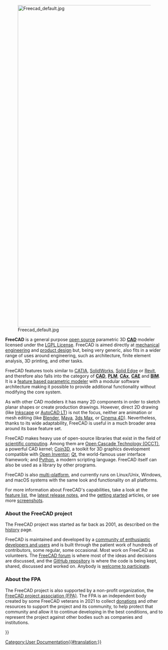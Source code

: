 <languages/>
<translate>
<!--T:13-->
{{Docnav
|[[Online Help Startpage|Online Help Startpage]]
|[[Feature list|Feature list]]
}}

<!--T:1-->
[[Image:Freecad default.jpg|1024px|center]] 

<!--T:2-->
'''FreeCAD''' is a general purpose [http://en.wikipedia.org/wiki/Open_source open source] parametric 3D [http://en.wikipedia.org/wiki/CAD '''CAD'''] modeler licensed under the [[License|LGPL License]]. FreeCAD is aimed directly at [http://en.wikipedia.org/wiki/Mechanical_engineering mechanical engineering] and [http://en.wikipedia.org/wiki/Product_design product design] but, being very generic, also fits in a wider range of uses around engineering, such as architecture, finite element analysis, 3D printing, and other tasks.

<!--T:5-->
FreeCAD features tools similar to [https://en.wikipedia.org/wiki/CATIA CATIA], [http://en.wikipedia.org/wiki/Solidworks SolidWorks], [http://en.wikipedia.org/wiki/Solid_Edge Solid Edge] or [https://en.wikipedia.org/wiki/Autodesk_Revit Revit], and therefore also falls into the category of [http://en.wikipedia.org/wiki/CAD '''CAD'''], [http://en.wikipedia.org/wiki/Product_Lifecycle_Management '''PLM'''], [http://en.wikipedia.org/wiki/CAx '''CAx'''], [http://en.wikipedia.org/wiki/Computer-aided_engineering '''CAE'''] and [https://en.wikipedia.org/wiki/Building_information_modeling '''BIM''']. It is a [http://en.wikipedia.org/wiki/Parametric_feature_based_modeler feature based parametric modeler] with a modular software architecture making it possible to provide additional functionality without modifying the core system.

<!--T:6-->
As with other CAD modelers it has many 2D components in order to sketch planar shapes or create production drawings. However, direct 2D drawing (like [https://inkscape.org/ Inkscape] or [http://en.wikipedia.org/wiki/AutoCAD#AutoCAD_LT AutoCAD LT]) is not the focus, neither are animation or mesh editing (like [https://www.blender.org/ Blender], [http://en.wikipedia.org/wiki/Maya_(software) Maya], [http://en.wikipedia.org/wiki/3ds_Max 3ds Max], or [http://en.wikipedia.org/wiki/CINEMA_4D Cinema 4D]). Nevertheless, thanks to its wide adaptability, FreeCAD is useful in a much broader area around its base feature set.

<!--T:7-->
FreeCAD makes heavy use of open-source libraries that exist in the field of [http://en.wikipedia.org/wiki/Scientific_Computation scientific computing]. Among them are [http://OpenCascade.org Open Cascade Technology (OCCT)], a powerful CAD kernel; [https://github.com/coin3d/coin/wiki Coin3D], a toolkit for 3D graphics development compatible with [http://en.wikipedia.org/wiki/Open_Inventor Open Inventor]; [http://www.qt.io/ Qt], the world-famous user interface framework; and [http://www.python.org Python], a modern scripting language. FreeCAD itself can also be used as a library by other programs.

<!--T:8-->
FreeCAD is also [http://en.wikipedia.org/wiki/Cross-platform multi-platform], and currently runs on Linux/Unix, Windows, and macOS systems with the same look and functionality on all platforms.

<!--T:9-->
For more information about FreeCAD's capabilities, take a look at the [[Feature_list|feature list]], the [[Feature_list#Release_notes|latest release notes]], and the [[Getting_started|getting started]] articles, or see more [[Screenshots|screenshots]].

===About the FreeCAD project=== <!--T:10-->

<!--T:12-->
The FreeCAD project was started as far back as 2001, as described on the [[History|history]] page. 

<!--T:11-->
FreeCAD is maintained and developed by a [[contributors|community of enthusiastic developers and users]] and is built through the patient work of hundreds of contributors, some regular, some occasional. Most work on FreeCAD as volunteers. The [http://forum.freecad.org FreeCAD forum] is where most of the ideas and decisions are discussed, and the [https://github.com/FreeCAD/FreeCAD GitHub repository] is where the code is being kept, shared, discussed and worked on. Anybody is [[Help FreeCAD|welcome to participate]].

=== About the FPA === <!--T:15-->

<!--T:16-->
The FreeCAD project is also supported by a non-profit organization, the [https://fpa.freecad.org FreeCAD project association (FPA)]. The FPA is an independent body created by some FreeCAD veterans in 2021 to collect [[donate|donations]] and other resources to support the project and its community, to help protect that community and allow it to continue developing in the best conditions, and to represent the project against other bodies such as companies and institutions.


<!--T:3-->
{{Docnav
|[[Online Help Startpage|Online Help Startpage]]
|[[Feature list|Feature list]]
}}

</translate>
{{Userdocnavi{{#translation:}}}}
[[Category:User Documentation{{#translation:}}]]